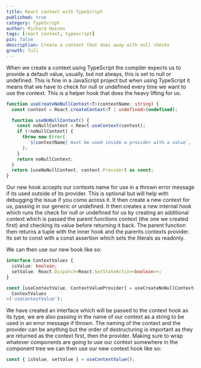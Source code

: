```yaml
---
title: React context with TypeScript
published: true
category: TypeScript
author: Richard Haines
tags: [react context, typescript]
pin: false
description: Create a context that does away with null checks
growth: full
---
```


When we create a context using TypeScript the compiler expects us to provide a default value, usually, but not always, this is set to null or undefined. This is fine in a JavaScript project but when using TypeScript it means that we have to check for null or undefined every time we want to use the context. This is a helper hook that does the heavy lifting for us.

```typescript
function useCreateNoNullContext<T>(contextName: string) {
  const context = React.createContext<T | undefined>(undefined);

  function useNoNullContext() {
    const noNullContext = React.useContext(context);
    if (!noNullContext) {
      throw new Error(
        `${contextName} must be used inside a provider with a value`,
      );
    }
    return noNullContext;
  }
  return [useNoNullContext, context.Provider] as const;
}
```

Our new hook accepts our contexts name for use in a thrown error message if its used outside of its provider. This is optional but will help with debugging the issue if you come across it. It then create a new context for us, passing in our generic or undefined. It then creates a new internal hook which runs the check for null or undefined for us by creating an additional context which is passed the parent functions context (the one we created first) and checking its value before returning it back. The parent function then returns a tuple with the inner hook and the parents contexts provider. Its set to const with a const assertion which sets the literals as readonly.

We can then use our new hook like so:

```typescript
interface ContextValues {
  isValue: boolean;
  setValue: React.Dispatch<React.SetStateAction<boolean>>;
}

const [useContextValue, ContextValueProvider] = useCreateNoNullContext<
  ContextValues
>('useContextValue');
```

We have created an interface which will be passed to the context hook as its type, we are also passing in the name of our context as a string to be used in an error message if thrown. The naming of the context and the provider can be anything but the order of destructuring is important as they are returned as the context first, then the provider. Making sure to wrap whatever components are going to use our context somewhere in the component tree we can then use our new context hook like so:

```typescript
const { isValue, setValue } = useContextValue();
```
